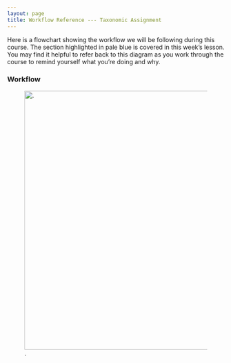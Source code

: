 ```yaml
---
layout: page
title: Workflow Reference --- Taxonomic Assignment
---
```

Here is a flowchart showing the workflow we will be following during this course. The section highlighted in pale blue is covered in this week's lesson. You may find it helpful to refer back to this diagram as you work through the course to remind yourself what you're doing and why.

### Workflow
<!-- OLD <img align="center" src="{{ page.root }}/fig/workflow_04_highlight.png" alt="Workflow diagram with taxonomic assignment and taxa visualisation steps highlighted"/> -->

![.](/images/workflow_04_highlight.png){width="600" fig-alt="Workflow diagram with taxonomic assignment and taxa visualisation steps highlighted."}
